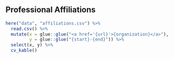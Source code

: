 
<br>

## Professional Affiliations

```r

here("data", "affiliations.csv") %>% 
  read.csv() %>% 
  mutate(x = glue::glue("<a href='{url}'>{organization}</a>"), 
         y = glue::glue("{start}-{end}")) %>% 
  select(x, y) %>% 
  cv_kable()

```